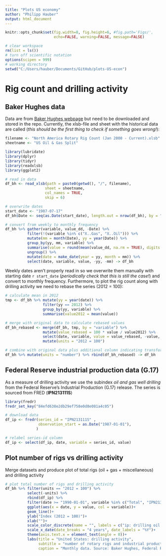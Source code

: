 ```yaml
---
title: "Plots US economy"
author: "Philipp Hauber"
output: html_document
---
```


```r
knitr::opts_chunk$set(fig.width=8, fig.height=6, #fig.path='Figs/',
                      echo=FALSE, warning=FALSE, message=FALSE)
```


```r
# clear workspace
rm(list = ls())
# turn off scientific notation
options(scipen = 999)
# working directory
setwd("C:/Users/hauber/Documents/GitHub/plots-US-econ")
```

# Rig count and drilling activity

## Baker Hughes data

Data are from [Baker Hughes webpage](<https://rigcount.bakerhughes.com/na-rig-count/>) but need to be downloaded and stored in the repo. Currently, the xlsb-file and sheet with the historical data are called (*this should be the first thing to check if something goes wrong!*):

```r
filename <- "North America Rotary Rig Count (Jan 2000 - Current).xlsb"
sheetname <- "US Oil & Gas Split"
```



```r
library(lubridate)
library(dplyr)
library(tidyr)
library(readxlsb)
library(ggplot2)

# read in data
df_bh <- read_xlsb(path = paste0(getwd(), "/", filename),
                  sheet = sheetname,
                  col_names = TRUE,
                  skip = 6)

# overwrite dates
start_date <- "1987-07-17"
df_bh$Date <- seq(as.Date(start_date), length.out = nrow(df_bh), by = "1 week")

# convert from weekly to monthly frequency
df_bh %>% gather(variable, value_dd, -Date) %>%
          filter(!(variable %in% c("X..Gas", "X..Oil"))) %>%
          mutate(mm = month(Date), yy = year(Date)) %>%
          group_by(yy, mm, variable) %>%
          summarise(value = round(mean(value_dd, na.rm = TRUE), digits = 0)) %>%
          ungroup() %>%
          mutate(date = make_date(year = yy, month = mm)) %>%
          select(date, variable, value, -yy, -mm) -> df_bh
```

Weekly dates aren't properly read in so we overwrite them manually with starting date `r start_date` (*periodically check that this is still the case!*) and convert to monthly frequency. Furthermore, to plot the rig count along with drilling activity we need to rebase the series (2012 = 100):

```r

# calculate mean in 2012
tmp <- df_bh %>% mutate(yy = year(date)) %>%
                 filter(yy == 2012) %>%
                 group_by(yy, variable) %>%
                 summarise(value2012 = mean(value))

# merge with original data to calculate rebased values
df_bh_rebased <- merge(df_bh, tmp, by = "variable") %>%
                 mutate(value_rebased = 100 * value / value2012) %>%
                 select(date, variable, value = value_rebased, -value, -value2012, -yy) %>%
                 mutate(units = "2012 = 100")

# combine with original data plus additional column indicating transformation
df_bh %>% mutate(units = "number") %>% rbind(df_bh_rebased) -> df_bh
```

## Federal Reserve industrial production data (G.17)

As a measure of drilling activity we use the subindex *oil and gas well drilling* from the Federal Reserve's Industrial Production (G.17) release. The series is sourced from FRED (**IPN213111S**)

```r
library(fredr)
fredr_set_key("84efd638e2db29ef758e0d8e081a4c05")

# download data
df_ip <- fredr(series_id = "IPN213111S" , 
               observation_start = as.Date("1987-01-01"),
              ) 

# relabel series-id column
df_ip <- select(df_ip, date, variable = series_id, value)
```

## Plot number of rigs vs drilling activity

Merge datasets and produce plot of total rigs (oil + gas + miscellaneous) and drilling activity

```r
# plot total number of rigs and drilling activity
df_bh %>% filter(units == "2012 = 100") %>% 
          select(-units) %>%
          rbind(df_ip) %>% 
          filter(date >= "1990-01-01", variable %in% c("Total", "IPN213111S")) %>% 
          ggplot(aes(x = date, y = value, col = variable))+
          geom_line()+
          ylab("Index (2012 = 100)")+
          xlab("")+
          scale_color_discrete(name = "", labels = c("ip: drilling oil & gas wells", "rig count"))+
          scale_x_date(date_breaks = "4 years", date_labels = "%Y")+
          theme(axis.text.x = element_text(angle = 0))+
          labs(title = "United States: drilling activity",
               subtitle = "number of rotary rigs and industrial production",
               caption = "Monthly data. Source: Baker Hughes, Federal Reserve")
```



